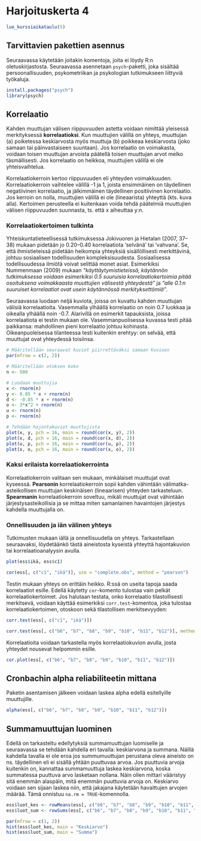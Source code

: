 # Harjoituskerta 4

```r

luo_kurssiaikataulu(5)
```

## Tarvittavien pakettien asennus

Seuraavassa käytetään joitakin komentoja, joita ei löydy R:n oletuskirjastosta. Seuraavassa asennetaan `psych`-paketti, joka sisältää persoonallisuuden, psykometriikan ja psykologian tutkimukseen liittyviä työkaluja.

```r
install.packages("psych")
library(psych)
```

## Korrelaatio

Kahden muuttujan välisen riippuvuuden astetta voidaan nimittää yleisessä merkityksessä **korrelaatioksi**. Kun muuttujien välillä on yhteys, muuttujan (a) poiketessa keskiarvosta myös muuttuja (b) poikkeaa keskiarvosta (joko samaan tai päinvastaiseen suuntaan). Jos korrelaatio on voimakasta, voidaan toisen muuttujan arvoista päätellä toisen muuttujan arvot melko täsmällisesti. Jos korrelaatio on heikkoa, muuttujien välillä ei ole yhteisvaihtelua.

Korrelaatiokerroin kertoo riippuvuuden eli yhteyden voimakkuuden. Korrelaatiokerroin vaihtelee välillä -1 ja 1, joista ensimmäinen on täydellinen negatiivinen korrelaatio, ja jälkimmäinen täydellinen positiivinen korrelaatio. Jos kerroin on nolla, muuttujien välillä ei ole (lineaarista) yhteyttä (kts. kuva alla). Kertoimen perusteella ei kuitenkaan voida tehdä päätelmiä muuttujien välisen riippuvuuden suunnasta, ts. että x aiheuttaa y:n.

### Korrelaatiokertoimen tulkinta

Yhteiskuntatieteellisessä tutkimuksessa Jokivuoren ja Hietalan (2007, 37--38) mukaan pidetään jo 0.20--0.40 korrelaatiota 'selvänä' tai 'vahvana'. Se, että ihmistieteissä pidetään heikompia yhteyksiä sisällöllisesti merkittävinä, johtuu sosiaalisen todellisuuden kompleksisuudesta. Sosiaalisessa todellisuudessa ilmiötä voivat selittää monet asiat. Esimerkiksi Nummenmaan (2009) mukaan *"käyttäytymistieteissä, käytännön tutkimuksessa voidaan esimerkiksi 0.5 suuruisia korrelaatiokertoimia pitää osoituksena voimakkaasta muuttujien välisestä yhteydestä"* ja *"alle 0.1:n suuruiset korrelaatiot ovat usein käytännössä merkityksettömiä"*.

Seuraavassa luodaan neljä kuviota, joissa on kuvattu kahden muuttujan välisiä korrelaatioita. Vasemmalla ylhäällä korrelaatio on noin 0.7 luokkaa ja oikealla ylhäällä noin -0.7. Alarivillä on esimerkit tapauksista, joissa korrelaatiota ei testin mukaan ole. Vasemmanpuolisessa kuvassa testi pitää paikkansa: mahdollinen pieni korrelaatio johtuu kohinasta. Oikeanpuoleisessa tilanteessa testi kuitenkin erehtyy: on selvää, että muuttujat ovat yhteydessä toisiinsa.

```r
# Määritellään seuraavat kuviot piirrettäväksi samaan kuvioon
par(mfrow = c(2, 2))

# Määritellään otoksen koko
n <- 500

# Luodaan muuttujia
x <- rnorm(n)
y <- 0.85 * x + rnorm(n)
d <- -0.85 * x + rnorm(n)
o <- 3*x^2 + rnorm(n)
u <- rnorm(n)
p <- rnorm(n)

# Tehdään hajontakuviot muuttujista
plot(x, y, pch = 16, main = round(cor(x, y), 2))
plot(x, d, pch = 16, main = round(cor(x, d), 2))
plot(u, p, pch = 16, main = round(cor(u, p), 2))
plot(x, o, pch = 16, main = round(cor(x, o), 2))
```

### Kaksi erilaista korrelaatiokerrointa

Korrelaatiokerroin valitaan sen mukaan, minkälaiset muuttujat ovat kyseessä. **Pearsonin** korrelaatiokerroin sopii kahden vähintään välimatka-asteikollisen muuttujan keskinäisen (lineaarisen) yhteyden tarkasteluun. **Spearmanin** korrelaatiokerroin soveltuu, mikäli muuttujat ovat vähintään järjestysasteikollisia ja se mittaa miten samanlainen havaintojen järjestys kahdella muuttujalla on.

### Onnellisuuden ja iän välinen yhteys

Tutkimusten mukaan iällä ja onnellisuudella on yhteys. Tarkastellaan seuraavaksi, löydetäänkö tästä aineistosta kyseistä yhteyttä hajontakuvion tai korrelaatioanalyysin avulla.

```r
plot(ess$ikä, ess$c1)
```

```r
cor(ess[, c("c1", "ikä")], use = "complete.obs", method = "pearson")
```

Testin mukaan yhteys on erittäin heikko. R:ssä on useita tapoja saada korrelaatiot esille. Edellä käytetty `cor`-komento tulostaa vain pelkät korrelaatiokertoimet. Jos halutaan testata, onko korrelaatio tilastollisesti merkitsevä, voidaan käyttää esimerkiksi `corr.test`-komentoa, joka tulostaa korrelaatiokertoimen, otoskoon sekä tilastollisen merkitsevyyden:

```r
corr.test(ess[, c("c1", "ikä")])
```

```r
corr.test(ess[, c("b6", "b7", "b8", "b9", "b10", "b11", "b12")], method = "pearson")
```

Korrelaatioita voidaan tarkastella myös korrelaatiokuvion avulla, josta yhteydet nousevat helpommin esille.

```r
cor.plot(ess[, c("b6", "b7", "b8", "b9", "b10", "b11", "b12")])
```

## Cronbachin alpha reliabiliteetin mittana

Paketin asentamisen jälkeen voidaan laskea alpha edellä esitellyille muuttujille.

```r
alpha(ess[, c("b6", "b7", "b8", "b9", "b10", "b11", "b12")])
```

## Summamuuttujan luominen

Edellä on tarkasteltu edellytyksiä summamuuttujan luomiselle ja seuraavassa se tehdään kahdella eri tavalla: keskiarvona ja summana. Näillä kahdella tavalla ei ole eroa jos summumuuttujan perustana oleva aineisto on ns. täydellinen eli ei sisällä yhtään puuttuvaa arvoa. Jos puuttuvia arvoja kuitenkin on, kannattaa summamuuttuja laskea keskiarvona, koska summatessa puuttuva arvo lasketaan nollana. Näin ollen mittari vääristyy sitä enemmän alaspäin, mitä enemmän puuttuvia arvoja on. Keskiarvo voidaan sen sijaan laskea niin, että jakajana käytetään havaittujen arvojen määrää. Tämä onnistuu `na.rm = TRUE`-komennolla.

```r
ess$luot_kes <- rowMeans(ess[, c("b6", "b7", "b8", "b9", "b10", "b11", "b12")], na.rm = TRUE)
ess$luot_sum <- rowSums(ess[, c("b6", "b7", "b8", "b9", "b10", "b11", "b12")], na.rm = TRUE)

par(mfrow = c(1, 2))
hist(ess$luot_kes, main = "Keskiarvo")
hist(ess$luot_sum, main = "Summa")
```

